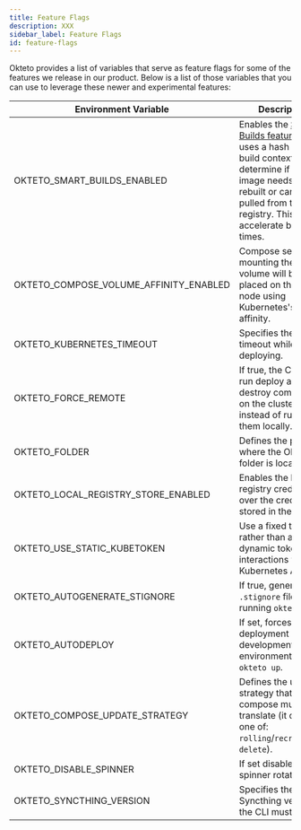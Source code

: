```yaml
---
title: Feature Flags
description: XXX
sidebar_label: Feature Flags
id: feature-flags
---
```



Okteto provides a list of variables that serve as feature flags for some of the features we release in our product. Below is a list of those variables that you can use to leverage these newer and experimental features:

| Environment Variable                   | Description                                                                                                                                                                                                                     | Default Value          |
|----------------------------------------|---------------------------------------------------------------------------------------------------------------------------------------------------------------------------------------------------------------------------------|------------------------|
| OKTETO_SMART_BUILDS_ENABLED            | Enables the [Smart Builds feature](core/build-service.mdx#smart-builds) that uses a hash of the build context to determine if an image needs to be rebuilt or can be pulled from the registry. This can accelerate build times. | `false`                |
| OKTETO_COMPOSE_VOLUME_AFFINITY_ENABLED | Compose services mounting the same volume will be placed on the same node using Kubernetes's pod affinity.                                                                                                                      | `true`                 |
| OKTETO_KUBERNETES_TIMEOUT              | Specifies the timeout while deploying.                                                                                                                                                                                          | `0`                    |
| OKTETO_FORCE_REMOTE                    | If true, the CLI will run deploy and destroy commands on the cluster instead of running them locally.                                                                                                                           | `false`                |
| OKTETO_FOLDER                          | Defines the path where the Okteto folder is located.                                                                                                                                                                            | `$OKTETO_HOME/.okteto` |
| OKTETO_LOCAL_REGISTRY_STORE_ENABLED    | Enables the local registry credentials over the credentials stored in the cluster.                                                                                                                                              | `true`                 |
| OKTETO_USE_STATIC_KUBETOKEN            | Use a fixed token rather than a dynamic token for interactions with the Kubernetes API.                                                                                                                                         | `false`                |
| OKTETO_AUTOGENERATE_STIGNORE           | If true, generates the `.stignore` file when running `okteto up`.                                                                                                                                                               | `false`                |
| OKTETO_AUTODEPLOY                      | If set, forces the deployment of the development environment on `okteto up`.                                                                                                                                                    | `false`                |
| OKTETO_COMPOSE_UPDATE_STRATEGY         | Defines the update strategy that the compose must translate (it can be one of: `rolling`/`recreate`/`on-delete`).                                                                                                               | N/A                    |
| OKTETO_DISABLE_SPINNER                 | If set disables the spinner rotation.                                                                                                                                                                                           | `false`                |
| OKTETO_SYNCTHING_VERSION               | Specifies the Syncthing version the CLI must use.                                                                                                                                                                               | N/A                    |